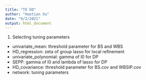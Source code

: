 ```yaml
---
title: "TO DO"
author: "Haotian Xu"
date: "9/2/2021"
output: html_document
---
```


1. Selecting tuning parameters
  + univariate_mean: threshold parameter for BS and WBS 
  + HD_regression: zeta of group lasso for local refinement
  + univariate_polynomial: gamma of l0 for DP
  + SEPP: gamma of l0 and lambda of lasso for DP
  + HD_covariance: threshold parameter for BS.cov and WBSIP.cov
  + network: tuning parameters


